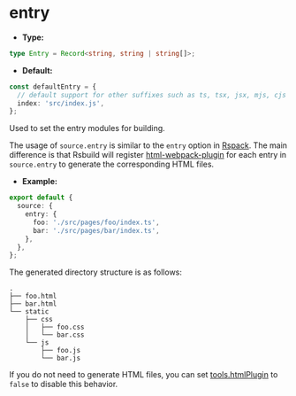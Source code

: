 # entry

- **Type:**

```ts
type Entry = Record<string, string | string[]>;
```

- **Default:**

```ts
const defaultEntry = {
  // default support for other suffixes such as ts, tsx, jsx, mjs, cjs
  index: 'src/index.js',
};
```

Used to set the entry modules for building.

The usage of `source.entry` is similar to the `entry` option in [Rspack](https://rspack.dev/config/entry). The main difference is that Rsbuild will register [html-webpack-plugin](https://github.com/jantimon/html-webpack-plugin) for each entry in `source.entry` to generate the corresponding HTML files.

- **Example:**

```ts
export default {
  source: {
    entry: {
      foo: './src/pages/foo/index.ts',
      bar: './src/pages/bar/index.ts',
    },
  },
};
```

The generated directory structure is as follows:

```text
.
├── foo.html
├── bar.html
└── static
    ├── css
    │   ├── foo.css
    │   └── bar.css
    └── js
        ├── foo.js
        └── bar.js
```

If you do not need to generate HTML files, you can set [tools.htmlPlugin](/config/tools/html-plugin) to `false` to disable this behavior.
